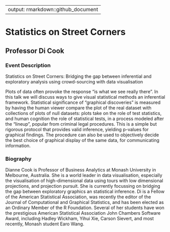 
---
output: rmarkdown::github_document
---

<!-- README.md is generated from README.Rmd. Please edit that file -->

# Statistics on Street Corners
## Professor Di Cook

### Event Description

Statistics on Street Corners: Bridging the gap between inferential and exploratory analysis using crowd-sourcing with data visualisation

Plots of data often provoke the response "is what we see really there". In this talk we will discuss ways to give visual statistical methods an inferential framework. Statistical significance of "graphical discoveries" is measured by having the human viewer compare the plot of the real dataset with collections of plots of null datasets: plots take on the role of test statistics, and human cognition the role of statistical tests, in a process modeled after the "lineup", popular from criminal legal procedures. This is a simple but rigorous protocol that provides valid inference, yielding p-values for graphical findings. The procedure can also be used to objectively decide the best choice of graphical display of the same data, for communicating information.

### Biography

Dianne Cook is Professor of Business Analytics at Monash University in Melbourne, Australia. She is a world leader in data visualisation, especially the visualisation of high-dimensional data using tours with low dimensional projections, and projection pursuit. She is currently focussing on bridging the gap between exploratory graphics an statistical inference. Di is a Fellow of the American Statistical Association, was recently the editor of the Journal of Computational and Graphical Statistics, and has been elected as an Ordinary Member of the R Foundation. Several of her students have won the prestigious American Statistical Association John Chambers Software Award, including Hadley Wickham, Yihui Xie, Carson Sievert, and most recently, Monash student Earo Wang.






